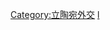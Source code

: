 {{Commonscat|Bilateral relations of Lithuania}}

[[Category:立陶宛外交|Category:立陶宛外交]]
[[Category:各国双边关系|l]]